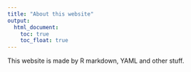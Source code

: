 ```yaml
---
title: "About this website"
output: 
  html_document:
    toc: true
    toc_float: true
---
```


This website is made by R markdown, YAML and other stuff.